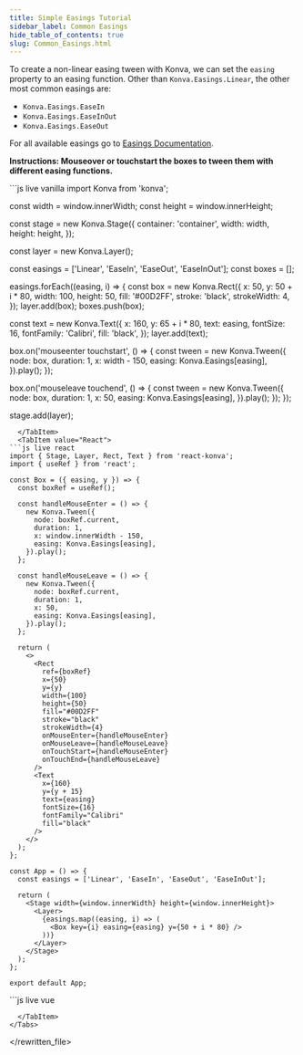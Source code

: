 ---
title: Simple Easings Tutorial
sidebar_label: Common Easings
hide_table_of_contents: true
slug: Common_Easings.html
---

To create a non-linear easing tween with Konva, we can set the `easing` property to an easing function. Other than `Konva.Easings.Linear`, the other most common easings are:

- `Konva.Easings.EaseIn`
- `Konva.Easings.EaseInOut`
- `Konva.Easings.EaseOut`

For all available easings go to [Easings Documentation](/api/Konva.Easings.html).

**Instructions: Mouseover or touchstart the boxes to tween them with different easing functions.**


<Tabs>
  <TabItem value="Vanilla" default>
```js live vanilla
import Konva from 'konva';

const width = window.innerWidth;
const height = window.innerHeight;

const stage = new Konva.Stage({
container: 'container',
width: width,
height: height,
});

const layer = new Konva.Layer();

const easings = ['Linear', 'EaseIn', 'EaseOut', 'EaseInOut'];
const boxes = [];

easings.forEach((easing, i) => {
const box = new Konva.Rect({
x: 50,
y: 50 + i \* 80,
width: 100,
height: 50,
fill: '#00D2FF',
stroke: 'black',
strokeWidth: 4,
});
layer.add(box);
boxes.push(box);

const text = new Konva.Text({
x: 160,
y: 65 + i \* 80,
text: easing,
fontSize: 16,
fontFamily: 'Calibri',
fill: 'black',
});
layer.add(text);

box.on('mouseenter touchstart', () => {
const tween = new Konva.Tween({
node: box,
duration: 1,
x: width - 150,
easing: Konva.Easings[easing],
}).play();
});

box.on('mouseleave touchend', () => {
const tween = new Konva.Tween({
node: box,
duration: 1,
x: 50,
easing: Konva.Easings[easing],
}).play();
});
});

stage.add(layer);

````
  </TabItem>
  <TabItem value="React">
```js live react
import { Stage, Layer, Rect, Text } from 'react-konva';
import { useRef } from 'react';

const Box = ({ easing, y }) => {
  const boxRef = useRef();

  const handleMouseEnter = () => {
    new Konva.Tween({
      node: boxRef.current,
      duration: 1,
      x: window.innerWidth - 150,
      easing: Konva.Easings[easing],
    }).play();
  };

  const handleMouseLeave = () => {
    new Konva.Tween({
      node: boxRef.current,
      duration: 1,
      x: 50,
      easing: Konva.Easings[easing],
    }).play();
  };

  return (
    <>
      <Rect
        ref={boxRef}
        x={50}
        y={y}
        width={100}
        height={50}
        fill="#00D2FF"
        stroke="black"
        strokeWidth={4}
        onMouseEnter={handleMouseEnter}
        onMouseLeave={handleMouseLeave}
        onTouchStart={handleMouseEnter}
        onTouchEnd={handleMouseLeave}
      />
      <Text
        x={160}
        y={y + 15}
        text={easing}
        fontSize={16}
        fontFamily="Calibri"
        fill="black"
      />
    </>
  );
};

const App = () => {
  const easings = ['Linear', 'EaseIn', 'EaseOut', 'EaseInOut'];

  return (
    <Stage width={window.innerWidth} height={window.innerHeight}>
      <Layer>
        {easings.map((easing, i) => (
          <Box key={i} easing={easing} y={50 + i * 80} />
        ))}
      </Layer>
    </Stage>
  );
};

export default App;
````

  </TabItem>
  <TabItem value="Vue">
```js live vue
<template>
  <v-stage :config="stageSize">
    <v-layer>
      <template v-for="(easing, i) in easings" :key="i">
        <v-rect
          :config="getRectConfig(i)"
          @mouseenter="handleMouseEnter($event, easing)"
          @mouseleave="handleMouseLeave($event, easing)"
          @touchstart="handleMouseEnter($event, easing)"
          @touchend="handleMouseLeave($event, easing)"
          ref="rectRefs"
        />
        <v-text :config="getTextConfig(easing, i)" />
      </template>
    </v-layer>
  </v-stage>
</template>

<script setup>
import { ref } from 'vue';
import Konva from 'konva';

const stageSize = {
  width: window.innerWidth,
  height: window.innerHeight
};

const easings = ['Linear', 'EaseIn', 'EaseOut', 'EaseInOut'];
const rectRefs = ref([]);

const getRectConfig = (i) => ({
  x: 50,
  y: 50 + i * 80,
  width: 100,
  height: 50,
  fill: '#00D2FF',
  stroke: 'black',
  strokeWidth: 4
});

const getTextConfig = (easing, i) => ({
  x: 160,
  y: 65 + i * 80,
  text: easing,
  fontSize: 16,
  fontFamily: 'Calibri',
  fill: 'black'
});

const handleMouseEnter = (e, easing) => {
  new Konva.Tween({
    node: e.target,
    duration: 1,
    x: window.innerWidth - 150,
    easing: Konva.Easings[easing]
  }).play();
};

const handleMouseLeave = (e, easing) => {
  new Konva.Tween({
    node: e.target,
    duration: 1,
    x: 50,
    easing: Konva.Easings[easing]
  }).play();
};
</script>

```
  </TabItem>
</Tabs>
```

</rewritten_file>
